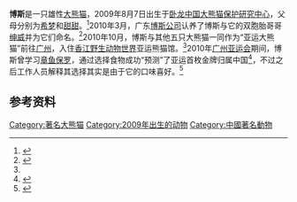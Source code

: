 {{other uses}}
{{Infobox Panda
|name          = 博斯
|image         = 
|width         = 200px
|caption       = 
|other names   =
|number        = 200914<ref>{{cite web|url=http://pandanews.org/the-pandas/200914_bo-si|title=Bo Si|publisher=Panda News|access-date=2011-01-11|archive-date=2019-10-15|archive-url=https://web.archive.org/web/20191015153924/https://pandanews.org/the-pandas/200914_bo-si|dead-url=no}}</ref>
|sex           = 雄性
|date of birth = {{birth date and age|2009|8|7}}<br>{{CHN}}[[四川省|四川省]][[汶川縣|汶川縣]][[四川臥龍國家級自然保護區|四川臥龍國家級自然保護區]]
|date of death =

|place   = {{flagicon|CHNML}}[[四川卧龙国家级自然保护区|四川卧龙国家级自然保护区]]
|period  = 2009年－2010年
|place2  = {{flagicon|CHNML}}[[广州香江野生动物世界|广州香江野生动物世界]]
|period2 = 2010年－
|place3  = 
|period3 = 
|place4  =
|period4 =
|place5  =
|period5 =

|spouse   =
|parents  = [[希梦|希梦]]、[[甜甜|甜甜]]
|children =
|siblings = [[绅威|绅威]]
}}

'''博斯'''是一只雄性[[大熊猫|大熊猫]]，2009年8月7日出生于[[四川卧龙国家级自然保护区|卧龙中国大熊猫保护研究中心]]，父母分别为[[希梦|希梦]]和[[甜甜|甜甜]]。<ref name="yangtse">{{cite web|url=http://www.yangtse.com/news/gn/201010/t20101027_769210.htm|title=6只亚运大熊猫今晚将抵达广州|publisher=扬子晚报|date=2010-10-27|deadurl=yes|archiveurl=https://web.archive.org/web/20110123034926/http://www.yangtse.com/news/gn/201010/t20101027_769210.htm|archivedate=2011-01-23|accessdate=2011-01-11}}</ref>2010年3月，广东[[博斯公司|博斯公司]]认养了博斯与它的双胞胎哥哥[[绅威|绅威]]并为它们命名。<ref>{{cite web|url=http://www.pandaclub.cn/view.jsp?tipid=1269409080495|title=广东博斯公司大熊猫认养征名揭幕仪式在广州举行|access-date=2011-01-11|archive-url=https://web.archive.org/web/20110120072621/http://www.pandaclub.cn/view.jsp?tipid=1269409080495|archive-date=2011-01-20|dead-url=yes}}</ref>2010年10月，博斯与其他五只大熊猫一同作为“亚运大熊猫”前往[[广州|广州]]，入住[[香江野生动物世界|香江野生动物世界]]亚运熊猫馆。<ref name="yangtse" />2010年[[广州亚运会|广州亚运会]]期间，博斯曾学习[[章鱼保罗|章鱼保罗]]，通过选择食物成功“预测”了亚运首枚金牌归属中国<ref>{{cite web|url=http://news.163.com/10/1113/13/6LCEMCT900014AED.html|title=熊猫博斯学习保罗|publisher=网易|date=2010-11-13|access-date=2011-01-11|archive-url=https://web.archive.org/web/20161023201437/http://news.163.com/10/1113/13/6LCEMCT900014AED.html|archive-date=2016-10-23|dead-url=yes}}</ref>，不过之后工作人员解释其选择其实是由于它的口味喜好。<ref>{{cite web|url=http://www.gxsky.com/a/qitazhuanti/573/574/2010/1117/178540.html|title=熊猫帝预测刘翔史冬鹏平手|publisher=2011-11-17|access-date=2011-01-11|archive-url=https://web.archive.org/web/20160304142059/http://www.gxsky.com/a/qitazhuanti/573/574/2010/1117/178540.html|archive-date=2016-03-04|dead-url=yes}}</ref>

== 参考资料 ==
{{reflist}}

{{mammal-stub}}
[[Category:著名大熊猫|Category:著名大熊猫]]
[[Category:2009年出生的动物|Category:2009年出生的动物]]
[[Category:中國著名動物|Category:中國著名動物]]